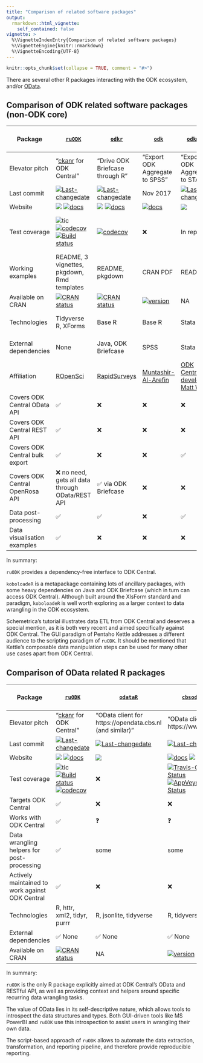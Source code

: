 ```yaml
---
title: "Comparison of related software packages"
output: 
  rmarkdown::html_vignette:
    self_contained: false
vignette: >
  %\VignetteIndexEntry{Comparison of related software packages}
  %\VignetteEngine{knitr::rmarkdown}
  %\VignetteEncoding{UTF-8}
---
```


```r
knitr::opts_chunk$set(collapse = TRUE, comment = "#>")
```

There are several other R packages interacting with the ODK ecosystem, and/or
[OData](https://www.odata.org/).

## Comparison of ODK related software packages (non-ODK core)

| Package                         | [`ruODK`](https://docs.ropensci.org/ruODK/) | [`odkr`](https://rapidsurveys.io/odkr/) | [`odk`](https://cran.r-project.org/package=odk) | [`odkmeta`](https://github.com/nap2000/odkmeta) | [`koboloadeR`](https://unhcr.github.io/koboloadeR/docs/index.html) | [Pentaho Kettle tutorial](https://github.com/schemetrica/automating-data-delivery-odk-central)
|------------------------------|---------------|---------------|---------------|---------------|---------------|---------------|
| Elevator pitch               | "[ckanr](https://github.com/ropensci/ckanr) for ODK Central"  | "Drive ODK Briefcase through R" | "Export ODK Aggregate to SPSS" | "Export ODK Aggregate to STATA" | "Metapackage for the extended ODK ecosystem" | "What ruODK does, but as GUI" |
| Last commit                  | [![Last-changedate](https://img.shields.io/github/last-commit/ropensci/ruODK.svg)](https://github.com/ropensci/ruODK/commits/main) | [![Last-changedate](https://img.shields.io/github/last-commit/rapidsurveys/odkr.svg)](https://github.com/rapidsurveys/odkr/commits/master) |    Nov 2017    |  [![Last-changedate](https://img.shields.io/github/last-commit/nap2000/odkmeta.svg)](https://github.com/nap2000/odkmeta/commits/master) | [![Last-changedate](https://img.shields.io/github/last-commit/unhcr/koboloadeR.svg)](https://github.com/unhcr/koboloadeR/commits/master) | [![Last-changedate](https://img.shields.io/github/last-commit/schemetrica/automating-data-delivery-odk-central.svg)](https://github.com/schemetrica/automating-data-delivery-odk-central/commits/master) |
| Website                      | [![](https://img.shields.io/static/v1?label=code&message=GitHub&color=brightgreen)](https://github.com/ropensci/ruODK) [![docs](https://img.shields.io/static/v1?label=docs&message=pkgdown&color=brightgreen)](https://docs.ropensci.org/ruODK/) | [![](https://img.shields.io/static/v1?label=code&message=GitHub&color=brightgreen)](https://github.com/rapidsurveys/odkr) [![docs](https://img.shields.io/static/v1?label=docs&message=pkgdown&color=brightgreen)](https://rapidsurveys.io/odkr/)   | [![docs](https://img.shields.io/static/v1?label=docs&message=rdrr.io&color=brightgreen)](https://rdrr.io/cran/odk/) |    [![](https://img.shields.io/static/v1?label=code&message=GitHub&color=brightgreen)](https://github.com/nap2000/odkmeta) | [![](https://img.shields.io/static/v1?label=code&message=GitHub&color=brightgreen)](https://github.com/unhcr/koboloadeR) [![docs](https://img.shields.io/static/v1?label=docs&message=pkgdown&color=brightgreen)](https://unhcr.github.io/koboloadeR/docs/index.html) | [![](https://img.shields.io/static/v1?label=code&message=GitHub&color=brightgreen)](https://github.com/schemetrica/automating-data-delivery-odk-central) |
| Test coverage             | ![tic](https://github.com/ropensci/ruODK/workflows/tic/badge.svg)  [![codecov](https://codecov.io/gh/ropensci/ruODK/branch/main/graph/badge.svg)](https://codecov.io/gh/ropensci/ruODK) [![Build status](https://ci.appveyor.com/api/projects/status/1cs19xx0t64bmd2q/branch/main?svg=true)](https://ci.appveyor.com/project/florianm/ruodk/branch/main) | [![codecov](https://codecov.io/gh/rapidsurveys/odkr/branch/master/graph/badge.svg)](https://codecov.io/gh/rapidsurveys/odkr) | ❌ | In repo | [![Travis build status](https://travis-ci.org/unhcr/koboloadeR.svg?branch=gh-pages)](https://travis-ci.org/unhcr/koboloadeR) [![AppVeyor Build Status](https://ci.appveyor.com/api/projects/status/github/unhcr/koboloadeR?branch=gh-pages&svg=true)](https://ci.appveyor.com/project/unhcr/koboloadeR) [![codecov](https://codecov.io/gh/unhcr/koboloadeR/branch/gh-pages/graph/badge.svg)](https://codecov.io/gh/unhcr/koboloadeR) | NA |
| Working examples             | README, 3 vignettes, pkgdown, Rmd templates | README, pkgdown | CRAN PDF | README | README, 9 vignettes, shiny apps, pkgdown | Tutorial with screenshots |
| Available on CRAN            | [![CRAN status](https://www.r-pkg.org/badges/version/ruODK)](https://cran.r-project.org/package=ruODK) | [![CRAN status](https://www.r-pkg.org/badges/version/odkr)](https://cran.r-project.org/package=odkr) |  [![version](http://www.r-pkg.org/badges/version/odk)](https://CRAN.R-project.org/package=odk)  | NA | NA | NA |
| Technologies            | Tidyverse R, XForms | Base R | Base R | Stata | R metapackage, XlsForms | Pentaho Kettle GUI |
| External dependencies        | None | Java, ODK Briefcase | SPSS | Stata | Java, ODK Briefcase, wraps `odkr` | [Pentaho Kettle](http://www.ibridge.be/), Java |
| Affiliation                  |  [ROpenSci](https://ropensci.org/) | [RapidSurveys](https://rapidsurveys.io/) |  [Muntashir-Al-Arefin](https://stackoverflow.com/users/8875690/muntashir-al-arefin) | [ODK Central developer Matt White](https://github.com/matthew-white) | [UNHCR](https://github.com/unhcr) | [Schemetrica](https://github.com/schemetrica) |
| Covers ODK Central OData API        | ✅  |  ❌ |  ❌  | ❌  | ❌ | ✅  |
| Covers ODK Central REST API         | ✅  |  ❌ |  ❌  | ❌  | ❌ | ❌  |
| Covers ODK Central bulk export      | ✅  |  ❌ |  ❌  | ✅  | ❌ | ✅  |  
| Covers ODK Central OpenRosa API     | ❌  no need, gets all data through OData/REST API |  ✅  via ODK Briefcase |  ❌  | ❌  | ✅  via ODK Briefcase  | ✅  |  
| Data post-processing                | ✅  |  ✅ |  ❌ | ✅  | ✅ | ✅  |  
| Data visualisation examples         | ✅  |  ❌ | ❌  | ❌  | ✅  | ❌ |  
 
In summary:

`ruODK` provides a dependency-free interface to ODK Central.

`koboloadeR` is a metapackage containing lots of ancillary packages, with some
heavy dependencies on Java and ODK Briefcase (which in turn can access ODK Central).
Although built around the XlsForm standard and paradigm, `koboloadeR` is well worth 
exploring as a larger context to data wrangling in the ODK ecosystem.

Schemetrica's tutorial illustrates data ETL from ODK Central and deserves a special
mention, as it is both very recent and aimed specifically against ODK Central.
The GUI paradigm of Pentaho Kettle addresses a different audience to the scripting
paradigm of `ruODK`. It should be mentioned that Kettle's composable data 
manipulation steps can be used for many other use cases apart from ODK Central.

## Comparison of OData related R packages

| Package                         | [`ruODK`](https://docs.ropensci.org/ruODK/) | [`odataR`](https://github.com/HanOostdijk/odataR) | [`cbsodataR`](https://github.com/edwindj/cbsodataR) | [`OData`](https://cran.r-project.org/package=OData) | [OData JDBC R tutorial](https://www.cdata.com/kb/tech/odata-jdbc-r.rst)
|------------------------------|---------------|---------------|---------------|---------------|--------------|
| Elevator pitch               | "[ckanr](https://github.com/ropensci/ckanr) for ODK Central"  | "OData client for https://opendata.cbs.nl (and similar)" | "OData client for https://www.cbs.nl" | "Minimal OData example" | "Minimal RJDBC example" | 
| Last commit                  | [![Last-changedate](https://img.shields.io/github/last-commit/ropensci/ruODK.svg)](https://github.com/ropensci/ruODK/commits/main) | [![Last-changedate](https://img.shields.io/github/last-commit/HanOostdijk/odataR.svg)](https://github.com/HanOostdijk/odataR/commits/master) | [![Last-changedate](https://img.shields.io/github/last-commit/edwindj/cbsodataR.svg)](https://github.com/edwindj/cbsodataR/commits/master) | Dec 2016 | ❓ |
| Website | [![](https://img.shields.io/static/v1?label=code&message=GitHub&color=brightgreen)](https://github.com/ropensci/ruODK) [![docs](https://img.shields.io/static/v1?label=docs&message=pkgdown&color=brightgreen)](https://docs.ropensci.org/ruODK/) | [![](https://img.shields.io/static/v1?label=code&message=GitHub&color=brightgreen)](https://github.com/HanOostdijk/odataR) | [![docs](https://img.shields.io/static/v1?label=code&message=CRAN&color=green)](https://cran.r-project.org/package=cbsodataR) [![](https://img.shields.io/static/v1?label=code&message=GitHub&color=brightgreen)](https://github.com/edwindj/cbsodataR) [![docs](https://img.shields.io/static/v1?label=docs&message=pkgdown&color=brightgreen)](https://edwindj.github.io/cbsodataR/) | [![](https://img.shields.io/static/v1?label=code&message=CRAN&color=green)](https://cran.r-project.org/package=OData) | [![docs](https://img.shields.io/static/v1?label=docs&message=html&color=brightgreen)](https://www.cdata.com/kb/tech/odata-jdbc-r.rst) |
| Test coverage            | ![tic](https://github.com/ropensci/ruODK/workflows/tic/badge.svg)  [![Build status](https://ci.appveyor.com/api/projects/status/1cs19xx0t64bmd2q/branch/main?svg=true)](https://ci.appveyor.com/project/florianm/ruodk/branch/main) [![codecov](https://codecov.io/gh/ropensci/ruODK/branch/main/graph/badge.svg)](https://codecov.io/gh/ropensci/ruODK) | ❌ | [![Travis-CI Build Status](https://travis-ci.org/edwindj/cbsodataR.png?branch=master)](https://travis-ci.org/edwindj/cbsodataR) [![AppVeyor Build Status](https://ci.appveyor.com/api/projects/status/github/edwindj/cbsodatar?branch=master)](https://ci.appveyor.com/project/edwindj/cbsodatar) | ❌ | ❌ |
| Targets ODK Central | ✅ | ❌ | ❌ | ❌ | ❌ |
| Works with ODK Central | ✅ | ❓ |  ❓  | ❌ | ❌ |
| Data wrangling helpers for post-processing | ✅ | some |  some  | ❌ | ❌ |
| Actively maintained to work against ODK Central | ✅ | ❌ | ❌ | ❌ | ❌ |
| Technologies | R, httr, xml2, tidyr, purrr | R, jsonlite, tidyverse | R, tidyverse | R, XML, RJSONIO | R, RJDBC, Java |
| External dependencies | ✅  None  |  ✅  None   | ✅  None | ✅  None | ❌ JDBC, Java | 
| Available on CRAN     | [![CRAN status](https://www.r-pkg.org/badges/version/ruODK)](https://cran.r-project.org/package=ruODK) | NA |  [![version](http://www.r-pkg.org/badges/version/cbsodataR)](https://CRAN.R-project.org/package=cbsodataR) | [![version](http://www.r-pkg.org/badges/version/OData)](https://CRAN.R-project.org/package=OData) |  NA |

In summary: 

`ruODK` is the only R package explicitly aimed at ODK Central's OData and 
RESTful API, as well as providing context and helpers around specific recurring 
data wrangling tasks.

The value of OData lies in its self-descriptive nature, which allows tools to 
introspect the data structures and types. Both GUI-driven tools like MS PowerBI
and `ruODK` use this introspection to assist users in wrangling their own data.

The script-based approach of `ruODK` allows to automate the data extraction, 
transformation, and reporting pipeline, and therefore provide reproducible 
reporting.
